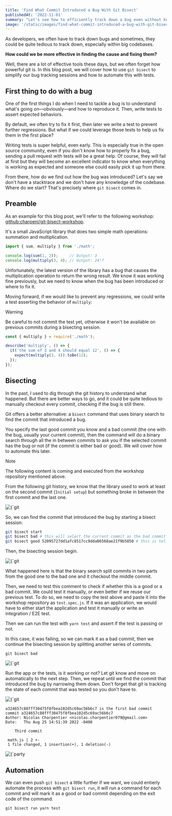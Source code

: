 ```yaml
---
title: 'Find What Commit Introduced a Bug With Git Bisect'
publishedAt: '2022-11-01'
summary: "Let's see how to efficiently track down a bug even without knowing the codebase."
image: '/static/images/find-what-commit-introduced-a-bug-with-git-bisect/banner.png'
---
```


As developers, we often have to track down bugs and sometimes, they could be quite tedious to track down, especially within big codebases.

**How could we be more effective in finding the cause and fixing them?**

Well, there are a lot of effective tools these days, but we often forget how powerful git is. In this blog post, we will cover how to use `git bisect` to simplify our bug tracking sessions and how to automate this with tests.

## First thing to do with a bug

One of the first things I do when I need to tackle a bug is to understand what's going on—obviously—and how to reproduce it. Then, write tests to assert expected behaviors.

By default, we often try to fix it first, then later we write a test to prevent further regressions. But what if we could leverage those tests to help us fix them in the first place?

Writing tests is super helpful, even early. This is especially true in the open source community, even if you don't know how to properly fix a bug, sending a pull request with tests will be a great help. Of course, they will fail at first but they will become an excellent indicator to know when everything is working as expected and someone else could easily pick it up from there.

From there, how do we find out how the bug was introduced? Let's say we don't have a stacktrace and we don't have any knowledge of the codebase. Where do we start? That's precisely where `git bisect` comes in.

## Preamble

As an example for this blog post, we'll refer to the following workshop: [github:charpeni/git-bisect-workshop](https://github.com/charpeni/git-bisect-workshop).

It's a small JavaScript library that does two simple math operations: summation and multiplication.

```javascript
import { sum, multiply } from './math';

console.log(sum(1, 2));     // Output: 3
console.log(multiply(3, 4); // Output: 24!?
```

Unfortunately, the latest version of the library has a bug that causes the multiplication operation to return the wrong result. We know it was working fine previously, but we need to know when the bug has been introduced or where to fix it.

Moving forward, if we would like to prevent any regressions, we could write a test asserting the behavior of `multiply`:

> [!WARNING]
> Be careful to not commit the test yet, otherwise it won't be available on previous commits during a bisecting session.

```javascript
const { multiply } = require('./math');

describe('multiply', () => {
  it('the sum of 3 and 4 should equal 12', () => {
    expect(multiply(3, 4)).toBe(12);
  });
});
```

## Bisecting

In the past, I used to dig through the git history to understand what happened. But there are better ways to go, and it could be quite tedious to manually checkout every commit, checking if the bug is still there.

Git offers a better alternative: a `bisect` command that uses binary search to find the commit that introduced a bug.

You specify the last good commit you know and a bad commit (the one with the bug, usually your current commit), then the command will do a binary search through all the in between commits to ask you if the selected commit has the bug or not (if the commit is either bad or good). We will cover how to automate this later.

> [!NOTE]
> The following content is coming and executed from the workshop repository mentioned above.

From the following git history, we know that the library used to work at least on the second commit (`Initial setup`) but something broke in between the first commit and the last one.

<div className="img-center">
  <Image
    alt={`git bisect step 1`}
    src={`/static/images/find-what-commit-introduced-a-bug-with-git-bisect/git-bisect-step-1.png`}
    width={468}
    height={80}
  />
</div>

So, we can find the commit that introduced the bug by starting a bisect session:

```bash
git bisect start
git bisect bad # this will select the current commit as the bad commit
git bisect good 52095727dd1afc8517cc9dda06568ae21f9b5850 # this is telling git that our second commit (Initial setup) is a good commit
```

Then, the bisecting session begin.

<div className="img-center">
  <Image
    alt={`git bisect step 2`}
    src={`/static/images/find-what-commit-introduced-a-bug-with-git-bisect/git-bisect-step-2.png`}
    width={468}
    height={80}
  />
</div>

What happened here is that the binary search split commits in two parts from the good one to the bad one and it checkout the middle commit.

Then, we need to test this comment to check if whether this is a good or a bad commit. We could test it manually, or even better if we reuse our previous test. To do so, we need to copy the test above and paste it into the workshop repository as `test.spec.js`. If it was an application, we would have to either start the application and test it manually or write an integration / E2E test.

Then we can run the test with `yarn test` and assert if the test is passing or not.

In this case, it was failing, so we can mark it as a bad commit, then we continue the bisecting session by splitting another series of commits.

```
git bisect bad
```

<div className="img-center">
  <Image
    alt={`git bisect step 3`}
    src={`/static/images/find-what-commit-introduced-a-bug-with-git-bisect/git-bisect-step-3.png`}
    width={468}
    height={80}
  />
</div>

Run the app or the tests, is it working or not? Let git know and move on automatically to the next step. Then, we repeat until we find the commit that introduced the bug by narrowing them down. Don't forget that git is tracking the state of each commit that was tested so you don't have to.

<div className="img-center">
  <Image
    alt={`git bisect step 4`}
    src={`/static/images/find-what-commit-introduced-a-bug-with-git-bisect/git-bisect-step-4.png`}
    width={468}
    height={80}
  />
</div>

```
a324657c88fff30475f8fbea102d5c69ac56b6c7 is the first bad commit
commit a324657c88fff30475f8fbea102d5c69ac56b6c7
Author: Nicolas Charpentier <nicolas.charpentier079@gmail.com>
Date:   Thu Aug 25 14:51:39 2022 -0400

    Third commit

 math.js | 2 +-
 1 file changed, 1 insertion(+), 1 deletion(-)
```

<div className="img-center">
  <Image
    alt={`party popper`}
    src={`/static/images/party-popper.png`}
    width={120}
    height={120}
  />
</div>

## Automation

We can even push `git bisect` a little further if we want, we could entierly automate the process with `git bisect run`, it will run a command for each commit and will mark it as a good or bad commit depending on the exit code of the command.

```
git bisect run yarn test
```

